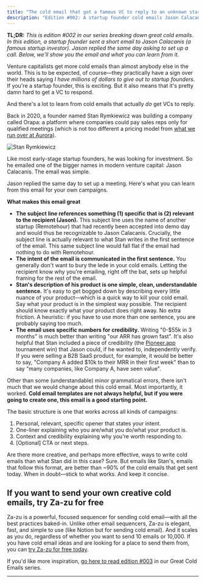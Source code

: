 ```yaml
---
title: "The cold email that got a famous VC to reply to an unknown startup"
description: "Edition #002: A startup founder cold emails Jason Calacanis and gets a same-day reply."
---
```


**TL;DR:** _This is edition #002 in our series breaking down great cold emails. In this edition, a startup founder sent a short email to Jason Calacanis (a famous startup investor). Jason replied the same day asking to set up a call. Below, we'll show you the email and what you can learn from it._

Venture capitalists get more cold emails than almost anybody else in the world. This is to be expected, of course—they practically have a sign over their heads saying _I have millions of dollars to give out to startup founders._ If you're a startup founder, this is exciting. But it also means that it's pretty damn hard to get a VC to respond.

And there's a lot to learn from cold emails that actually _do_ get VCs to reply.

Back in 2020, a founder named Stan Rymkiewicz was building a company called Orapa: a platform where companies could pay sales reps only for qualified meetings (which is not too different a pricing model from [what we run over at Aurora](https://helloaurora.com/)).

<img
  src="/images/StanREAL.png"
  alt="Stan Rymkiewicz"
  title="Stan Rymkiewicz"
  className="mx-auto"
/>

Like most early-stage startup founders, he was looking for investment. So he emailed one of the bigger names in modern venture capital: Jason Calacanis. The email was simple.

Jason replied the same day to set up a meeting. Here's what you can learn from this email for your own campaigns.

**What makes this email great**

- **The subject line references something (1) specific that is (2) relevant to the recipient (Jason).** This subject line uses the name of another startup (Remotehour) that had recently been accepted into demo day and would thus be recognizable to Jason Calacanis. Crucially, the subject line is actually relevant to what Stan writes in the first sentence of the email. This same subject line would fall flat if the email had nothing to do with Remotehour.
- **The intent of the email is communicated in the first sentence.** You generally don't want to bury the lede in your cold emails. Letting the recipient know why you're emailing, right off the bat, sets up helpful framing for the rest of the email.
- **Stan's description of his product is one simple, clean, understandable sentence.** It's easy to get bogged down by describing every little nuance of your product—which is a quick way to kill your cold email. Say what your product is in the simplest way possible. The recipient should know exactly what your product does right away. No extra friction. A heuristic: if you have to use more than one sentence, you are probably saying too much.
- **The email uses specific numbers for credibility.** Writing "0-\$55k in 3 months" is much better than writing "our ARR has grown fast". It's also helpful that Stan included a piece of credibility (the [Pioneer.app](http://Pioneer.app) tournament win) that Jason could, if he wanted to, independently verify. If you were selling a B2B SaaS product, for example, it would be better to say, "Company A added \$10k to their MRR in their first week" than to say "many companies, like Company A, have seen value".

Other than some (understandable) minor grammatical errors, there isn't much that we would change about this cold email. Most importantly, it worked. **Cold email templates are not always helpful, but if you were going to create one, this email is a good starting point.**

The basic structure is one that works across all kinds of campaigns:

1. Personal, relevant, specific opener that states your intent.
2. One-liner explaining who you are/what you do/what your product is.
3. Context and credibility explaining why you're worth responding to.
4. [Optional] CTA or next steps.

Are there more creative, and perhaps more effective, ways to write cold emails than what Stan did in this case? Sure. But emails like Stan's, emails that follow this format, are better than ~90% of the cold emails that get sent today. When in doubt—stick to what works. And keep it concise.

## If you want to send your own creative cold emails, try Za-zu for free

Za-zu is a powerful, focused sequencer for sending cold email—with all the best practices baked-in. Unlike other email sequencers, Za-zu is elegant, fast, and simple to use (like Notion but for sending cold email). And it scales as you do, regardless of whether you want to send 10 emails or 10,000. If you have cold email ideas and are looking for a place to send them from, you can [try Za-zu for free today](https://www.za-zu.com/).

If you'd like more inspiration, [go here to read edition #003](https://za-zu.com/handbook/great-cold-emails-gates) in our Great Cold Emails series.

---